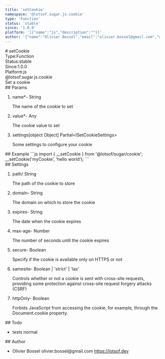 ```yaml
---
title: 'setCookie'
namespace: '@lotsof.sugar.js.cookie'
type: 'Function'
status: 'stable'
since: '1.0.0'
platform: '[{"name":"js","description":""}]'
author: '{"name":"Olivier Bossel","email":"olivier.bossel@gmail.com","url":"https://lotsof.dev"}'
---
```

<div class="docmap-mdx">
# setCookie
<div class="_metas">
<div class="_type"><span class="_type-label">Type:</span><span class="_type-value">Function</span></div>
<div class="_status"><span class="_status-label">Status:</span><span class="_status-value -stable">stable</span></div>
<div class="_since"><span class="_since-label">Since:</span><span class="_since-value">1.0.0</span></div>
<div class="_platform"><span class="_platform-label">Platform:</span><span class="_platform-value -js">js</span></div>
</div>
<div class="_namespace">@lotsof.sugar.js.cookie</div>
<div class="_description typo-format typo-rhythm">
Set a cookie
</div>
<div class="_params">
## Params
<ol class="_list">
<li class="_item">
<span class="_name">name<span class="_required">*</span></span><span class="_default">-</span> <span class="_type">String</span>
<p class="_description">The name of the cookie to set</p>
</li>
<li class="_item">
<span class="_name">value<span class="_required">*</span></span><span class="_default">-</span> <span class="_type">Any</span>
<p class="_description">The cookie value to set</p>
</li>
<li class="_item">
<span class="_name">settings</span><span class="_default">&lsqb;object Object&rsqb;</span> <span class="_type">Partial&lt;ISetCookieSettings&gt;</span>
<p class="_description">Some settings to configure your cookie</p>
</li>
</ol>
</div>
<div class="_examples">
## Example
```js
import { __setCookie } from '@lotsof/sugar/cookie';
__setCookie('myCookie', 'hello world');
```
</div>
<div class="_settings">
## Settings
<ol class="_list">
<li class="_item">
<span class="_name">path</span><span class="_default">&sol;</span> <span class="_type">String</span>
<p class="_description">The path of the cookie to store</p>
</li>
<li class="_item">
<span class="_name">domain</span><span class="_default">-</span> <span class="_type">String</span>
<p class="_description">The domain on which to store the cookie</p>
</li>
<li class="_item">
<span class="_name">expires</span><span class="_default">-</span> <span class="_type">String</span>
<p class="_description">The date when the cookie expires</p>
</li>
<li class="_item">
<span class="_name">max-age</span><span class="_default">-</span> <span class="_type">Number</span>
<p class="_description">The number of seconds until the cookie expires</p>
</li>
<li class="_item">
<span class="_name">secure</span><span class="_default">-</span> <span class="_type">Boolean</span>
<p class="_description">Specify if the cookie is available only on HTTPS or not</p>
</li>
<li class="_item">
<span class="_name">samesite</span><span class="_default">-</span> <span class="_type">Boolean &vert; &apos;strict&apos; &vert; &apos;lax&apos;</span>
<p class="_description">Controls whether or not a cookie is sent with cross-site requests, providing some protection against cross-site request forgery attacks (CSRF)</p>
</li>
<li class="_item">
<span class="_name">httpOnly</span><span class="_default">-</span> <span class="_type">Boolean</span>
<p class="_description">Forbids JavaScript from accessing the cookie, for example, through the Document.cookie property.</p>
</li>
</ol>
</div>
<div class="_todo">
## Todo
<ul class="_list">
<li class="_item">
<span class="_description">tests</span>
<span class="_priority -normal">normal</span>
</li>
</ul>
</div>
<div class="_author">
## Author
<ul class="_list">
<li class="_item">
<span class="_name">Olivier Bossel</span>
<span class="_email">olivier.bossel@gmail.com</span>
<a href="https://lotsof.dev" target="_blank" class="_url">https://lotsof.dev</a>
</li>
</ul>
</div>
</div>